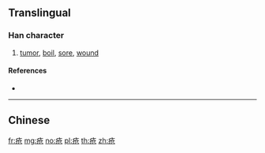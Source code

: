 {{character info/new}}
{{also|瘡}}
==Translingual==

===Han character===
{{Han char|rn=104|rad=疒|as=04|sn=9|four=|canj=KOSU|ids=⿸疒仓}}

# [[tumor]], [[boil]], [[sore]], [[wound]]

====References====
* {{Han ref|kx=0770.191|hdz=42662.170|uh=75AE}}

----

==Chinese==
{{zh-see|瘡}}

[[fr:疮]]
[[mg:疮]]
[[no:疮]]
[[pl:疮]]
[[th:疮]]
[[zh:疮]]